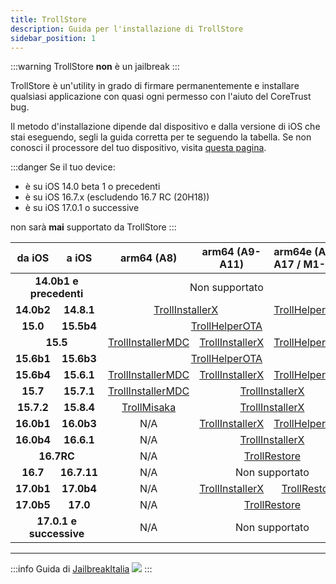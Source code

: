 ```yaml
---
title: TrollStore
description: Guida per l'installazione di TrollStore
sidebar_position: 1
---
```


:::warning
TrollStore **non** è un jailbreak
:::

TrollStore è un'utility in grado di firmare permanentemente e installare qualsiasi applicazione con quasi ogni permesso con l'aiuto del CoreTrust bug.

Il metodo d'installazione dipende dal dispositivo e dalla versione di iOS che stai eseguendo, segli la guida corretta per te seguendo la tabella. Se non conosci il processore del tuo dispositivo, visita [questa pagina](https://appledb.dev/device-selection/).

:::danger
Se il tuo device:

* è su iOS 14.0 beta 1 o precedenti
* è su iOS 16.7.x (escludendo 16.7 RC (20H18))
* è su iOS 17.0.1 o successive

non sarà **mai** supportato da TrollStore
:::

<table>
  <thead>
    <tr>
      <th>da iOS</th>
      <th>a iOS</th>
      <th>arm64 (A8)</th>
      <th>arm64 (A9-A11)</th>
      <th>arm64e (A12-A17 / M1-M2)</th>
    </tr>
  </thead>
  <tbody>
    <tr>
      <td align="center" valign="middle" colspan="2"><strong>14.0b1 e precedenti</strong></td>
      <td align="center" valign="middle" colspan="3">Non supportato</td>
    </tr>
    <tr>
      <td align="center" valign="middle"><strong>14.0b2</strong></td>
      <td align="center" valign="middle"><strong>14.8.1</strong></td>
      <td align="center" valign="middle" colspan="2"><a href="TrollInstallerX">TrollInstallerX</a></td>
      <td align="center" valign="middle"><a href="TrollHelperOTA">TrollHelperOTA</a></td>
    </tr>
    <tr>
      <td align="center" valign="middle"><strong>15.0</strong></td>
      <td align="center" valign="middle"><strong>15.5b4</strong></td>
      <td align="center" valign="middle" colspan="3"><a href="TrollHelperOTA">TrollHelperOTA</a></td>
    </tr>
    <tr>
      <td align="center" valign="middle" colspan="2"><strong>15.5</strong></td>
      <td align="center" valign="middle"><a href="TrollInstallerMDC">TrollInstallerMDC</a></td>
      <td align="center" valign="middle"><a href="TrollInstallerX">TrollInstallerX</a></td>
      <td align="center" valign="middle"><a href="TrollHelperOTA">TrollHelperOTA</a></td>
    </tr>
    <tr>
      <td align="center" valign="middle"><strong>15.6b1</strong></td>
      <td align="center" valign="middle"><strong>15.6b3</strong></td>
      <td align="center" valign="middle" colspan="3"><a href="TrollHelperOTA">TrollHelperOTA</a></td>
    </tr>
    <tr>
      <td align="center" valign="middle"><strong>15.6b4</strong></td>
      <td align="center" valign="middle"><strong>15.6.1</strong></td>
      <td align="center" valign="middle"><a href="TrollInstallerMDC">TrollInstallerMDC</a></td>
      <td align="center" valign="middle"><a href="TrollInstallerX">TrollInstallerX</a></td>
      <td align="center" valign="middle"><a href="TrollHelperOTA">TrollHelperOTA</a></td>
    </tr>
    <tr>
      <td align="center" valign="middle"><strong>15.7</strong></td>
      <td align="center" valign="middle"><strong>15.7.1</strong></td>
      <td align="center" valign="middle"><a href="TrollInstallerMDC">TrollInstallerMDC</a></td>
      <td align="center" valign="middle" colspan="2"><a href="TrollInstallerX">TrollInstallerX</a></td>
    </tr>
    <tr>
      <td align="center" valign="middle"><strong>15.7.2</strong></td>
      <td align="center" valign="middle"><strong>15.8.4</strong></td>
      <td align="center" valign="middle"><a href="TrollMisaka">TrollMisaka</a></td>
      <td align="center" valign="middle" colspan="2"><a href="TrollInstallerX">TrollInstallerX</a></td>
    </tr>
    <tr>
      <td align="center" valign="middle"><strong>16.0b1</strong></td>
      <td align="center" valign="middle"><strong>16.0b3</strong></td>
      <td align="center" valign="middle">N/A</td>
      <td align="center" valign="middle"><a href="TrollInstallerX">TrollInstallerX</a></td>
      <td align="center" valign="middle"><a href="TrollHelperOTA">TrollHelperOTA</a></td>
    </tr>
    <tr>
      <td align="center" valign="middle"><strong>16.0b4</strong></td>
      <td align="center" valign="middle"><strong>16.6.1</strong></td>
      <td align="center" valign="middle">N/A</td>
      <td align="center" valign="middle" colspan="2"><a href="TrollInstallerX">TrollInstallerX</a></td>
    </tr>
    <tr>
      <td align="center" valign="middle" colspan="2"><strong>16.7RC</strong></td>
      <td align="center" valign="middle">N/A</td>
      <td align="center" valign="middle" colspan="2"><a href="TrollRestore">TrollRestore</a></td>
    </tr>
    <tr>
      <td align="center" valign="middle"><strong>16.7</strong></td>
      <td align="center" valign="middle"><strong>16.7.11</strong></td>
      <td align="center" valign="middle">N/A</td>
      <td align="center" valign="middle" colspan="2">Non supportato</td>
    </tr>
    <tr>
      <td align="center" valign="middle"><strong>17.0b1</strong></td>
      <td align="center" valign="middle"><strong>17.0b4</strong></td>
      <td align="center" valign="middle">N/A</td>
      <td align="center" valign="middle"><a href="TrollInstallerX">TrollInstallerX</a></td>
      <td align="center" valign="middle"><a href="TrollRestore">TrollRestore</a></td>
    </tr>
    <tr>
      <td align="center" valign="middle"><strong>17.0b5</strong></td>
      <td align="center" valign="middle"><strong>17.0</strong></td>
      <td align="center" valign="middle">N/A</td>
      <td align="center" valign="middle" colspan="2"><a href="TrollRestore">TrollRestore</a></td>
    </tr>
    <tr>
      <td align="center" valign="middle" colspan="2"><strong>17.0.1 e successive</strong></td>
      <td align="center" valign="middle">N/A</td>
      <td align="center" valign="middle" colspan="2">Non supportato</td>
    </tr>
  </tbody>
</table>



---
:::info
Guida di [JailbreakItalia](https://t.me/JailbreakItalia) ![](https://upload.wikimedia.org/wikipedia/commons/thumb/8/82/Telegram_logo.svg/15px-Telegram_logo.svg.png)
:::